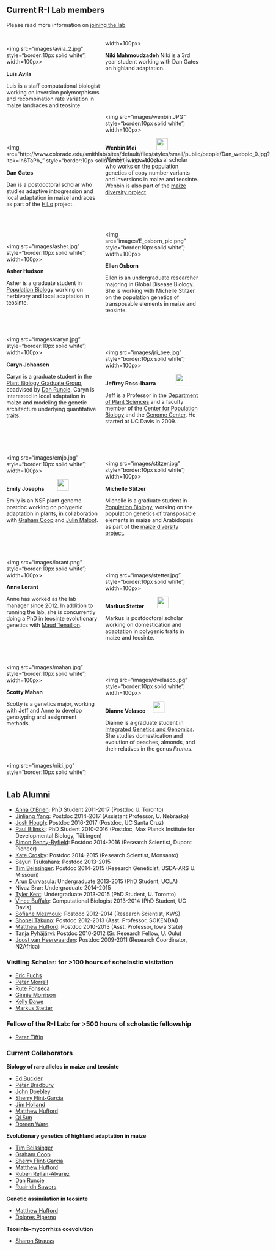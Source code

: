 <script>
  (function(i,s,o,g,r,a,m){i['GoogleAnalyticsObject']=r;i[r]=i[r]||function(){
  (i[r].q=i[r].q||[]).push(arguments)},i[r].l=1*new Date();a=s.createElement(o),
  m=s.getElementsByTagName(o)[0];a.async=1;a.src=g;m.parentNode.insertBefore(a,m)
  })(window,document,'script','https://www.google-analytics.com/analytics.js','ga');

  ga('create', 'UA-5300959-3', 'auto');
  ga('send', 'pageview');

</script>

<style>
  .col2 {
    columns: 2 200px;         /* number of columns and width in pixels*/
    -webkit-columns: 2 200px; /* chrome, safari */
    -moz-columns: 2 200px;    /* firefox */
  }
  .col3 {
    columns: 3 100px;
    -webkit-columns: 3 100px;
    -moz-columns: 3 100px;
  }
</style>

## Current R-I Lab members
Please read more information on [joining the lab](prosp.html)

<!-- break -->
<br>
<!-- break -->
<div class="col2">
<div style="float: left">  
</a><img src="images/avila_2.jpg" style="border:10px solid white"; width=100px>
</div>
**Luis Avila**
<a href="https://twitter.com/LuisAvilaDev"><img src="images/Twitter_logo_blue.png" style="width: 15px;"></a><a href="https://github.com/lmavila"><img src="images/GitHub-Mark-32px.png" style="width:15px;"></a>

Luis is a staff computational biologist working on inversion polymorphisms and recombination rate variation in maize landraces and teosinte.

<!-- break -->
<br><br><br>
<!-- break -->


<div style="float: left">
<img src="http://www.colorado.edu/smithlab/sites/default/files/styles/small/public/people/Dan_webpic_0.jpg?itok=In6TaPb_" style="border:10px solid white"; width=100px>
</div>
**Dan Gates** <a href="https://twitter.com/dangates_j"><img src="images/Twitter_logo_blue.png" style="width: 15px;"></a><a href="https://danjgates.wordpress.com"><img src="images/Home_icon_black.png" style="width: 15px;"></a><a href="https://github.com/danjgates"><img src="images/GitHub-Mark-32px.png" style="width:15px;"></a>

Dan is a postdoctoral scholar who studies adaptive introgression and local adaptation in maize landraces as part of the [HiLo](http://highlandadaptation.org) project.

<!-- break -->
<br><br><br>
<!-- break -->

<div style="float: left">
<img src="images/asher.jpg" style="border:10px solid white"; width=100px>
</div>
**Asher Hudson**

Asher is a graduate student in [Population Biology](http://www-eve.ucdavis.edu/eve/pbg/) working on herbivory and local adaptation in teosinte.

<!-- break -->
<br><br><br>
<!-- break -->
<div style="float: left">
<img src="images/caryn.jpg" style="border:10px solid white"; width=100px>
</div>
**Caryn Johansen** <a href="https://twitter.com/jo_caryn"><img src="images/Twitter_logo_blue.png" style="width: 15px;"></a><a href="https://github.com/carynJohansen"><img src="images/GitHub-Mark-32px.png" style="width:15px;"></a>

Caryn is a graduate student in the [Plant Biology Graduate Group](http://pbi.ucdavis.edu), coadvised by [Dan Runcie](http://runcielab.ucdavis.edu). Caryn is interested in local adaptation in maize and modeling the genetic architecture underlying quantitative traits.

<!-- break -->
<br><br><br>
<!-- break -->

<div style="float: left">
<img src="images/emjo.jpg" style="border:10px solid white"; width=100px>
</div>
**Emily Josephs** <a href="http://emjosephs.github.io"><img src="images/Home_icon_black.png" style="width: 15px;"><a href="https://twitter.com/emjosephs"><img src="images/Twitter_logo_blue.png" style="width: 15px;"></a><a href="https://scholar.google.com/citations?user=LeLjAToAAAAJ&hl=en"><img src="images/scholar.png" style="width: 30px;"></a><a href="http://github.com/emjosephs"><img src="images/GitHub-Mark-32px.png" style="width:15px;"></a>

Emily is an NSF plant genome postdoc working on polygenic adaptation in plants, in collaboration with [Graham Coop](http://gcbias.org) and [Julin Maloof](http://malooflab.openwetware.org).


<!-- break -->
<br><br><br>
<!-- break -->

<div style="float: left">
<img src="images/lorant.png" style="border:10px solid white"; width=100px>
</div>
**Anne Lorant**

Anne has worked as the lab manager since 2012. In addition to running the lab, she is concurrently doing a PhD in teosinte evolutionary genetics with [Maud Tenaillon](http://moulon.inra.fr/~mtenaillon/).

<!-- break -->
<br><br><br>
<!-- break -->

<div style="float: left">
<img src="images/mahan.jpg" style="border:10px solid white"; width=100px>
</div>
**Scotty Mahan**

Scotty is a genetics major, working with Jeff and Anne to develop genotyping and assignment methods.

<!-- break -->
<br><br><br>
<!-- break -->

<div style="float: left">
<img src="images/niki.jpg" style="border:10px solid white"; width=100px>
</div>
**Niki Mahmoudzadeh**
Niki is a 3rd year student working with Dan Gates on highland adaptation.

<!-- break -->
<br><br><br><br>
<!-- break -->

<div style="float: left">
<img src="images/wenbin.JPG" style="border:10px solid white"; width=100px>
</div>
**Wenbin Mei** 
<a href="http://wenbinmei.github.io"><img src="images/Home_icon_black.png" style="width: 15px;"></a><a href="http://github.com/wenbinmei"><img src="images/GitHub-Mark-32px.png" style="width:15px;"></a>
<a href="https://twitter.com/wbmei"><img src="images/Twitter_logo_blue.png" style="width: 15px;"></a><a href="https://scholar.google.com/citations?user=LR1KOxwAAAAJ&hl=en&oi=ao"><img src="images/scholar.png" style="width: 30px;"></a>

Wenbin is a postdoctoral scholar who works on the population genetics of copy number variants and inversions in maize and teosinte. Wenbin is also part of the [maize diversity project](http://www.panzea.org).

<!-- break -->
<br><br><br>
<!-- break -->

<div style="float: left">
<img src="images/E_osborn_pic.png" style="border:10px solid white"; width=100px>
</div>

**Ellen Osborn**

Ellen is an undergraduate researcher majoring in Global Disease Biology.  She is working with Michelle Stitzer on the population genetics of transposable elements in maize and teosinte.

<!-- break -->
<br><br><br>
<!-- break -->

<div style="float: left">
<img src="images/jri_bee.jpg" style="border:10px solid white"; width=100px>
</div>
**Jeffrey Ross-Ibarra** <a href="https://github.com/rossibarra/CV"><img src="images/txt.png" style="width: 15px;"></a> <a href="https://twitter.com/jrossibarra"><img src="images/Twitter_logo_blue.png" style="width: 15px;"></a><a href="http://github.com/rossibarra"><img src="images/GitHub-Mark-32px.png" style="width:15px;"></a><a href="http://scholar.google.com/citations?user=5SzRq1oAAAAJ"><img src="images/scholar.png" style="width: 30px;"></a>

Jeff is a Professor in the [Department of Plant Sciences](http://www.plantsciences.ucdavis.edu/plantsciences/) and a faculty member of the [Center for Population Biology](http://cpb.ucdavis.edu) and the [Genome Center](ttp://www.genomecenter.ucdavis.edu). He started at UC Davis in 2009.

<!-- break -->
<br><br><br>
<!-- break -->

<div style="float: left">
<img src="images/stitzer.jpg" style="border:10px solid white"; width=100px>
</div>
**Michelle Stitzer** <a href="https://twitter.com/mcstitzer"><img src="images/Twitter_logo_blue.png" style="width: 15px;"></a><a href="http://mcstitzer.github.io"><img src="images/Home_icon_black.png" style="width: 15px;"></a><a href="http://github.com/mcstitzer"><img src="images/GitHub-Mark-32px.png" style="width:15px;"></a>

Michelle is a graduate student in [Population Biology](http://www-eve.ucdavis.edu/eve/pbg/), working on the population genetics of transposable elements in maize and Arabidopsis as part of the [maize diversity project](http://www.panzea.org/#!michelle-stitzer/c121o).

<!-- break -->
<br><br><br>
<!-- break -->

<div style="float: left">
<img src="images/stetter.jpg" style="border:10px solid white"; width=100px>
</div>
**Markus Stetter** <a href="https://twitter.com/mgstetter"><img src="images/Twitter_logo_blue.png" style="width: 15px;"></a><a href="http://mstetter.github.io"><img src="images/Home_icon_black.png" style="width: 15px;"></a><a href="https://scholar.google.de/citations?user=yYKVZQQAAAAJ&hl=en"><img src="images/scholar.png" style="width: 30px;"></a><a href="http://github.com/mstetter"><img src="images/GitHub-Mark-32px.png" style="width:15px;"></a>

Markus is postdoctoral scholar working on domestication and adaptation in polygenic traits in maize and teosinte.

<!-- break -->
<br><br><br>
<!-- break -->

<div style="float: left">
<img src="images/dvelasco.jpg" style="border:10px solid white"; width=100px>
</div>
**Dianne Velasco** <a href="https://twitter.com/napknscrib"><img src="images/Twitter_logo_blue.png" style="width: 15px;"></a><a href="http://scholar.google.com/citations?user=h2_YtiYAAAAJ&hl"><img src="images/scholar.png" style="width: 30px;"></a>

Dianne is a graduate student in [Integrated Genetics and Genomics](http://biosci3.ucdavis.edu/GradGroups/GGG/Default.aspx). She studies domestication and evolution of peaches, almonds, and their relatives in the genus *Prunus*.

<!-- break -->
<br><br><br>
<!-- break -->

</div>

## Lab Alumni

* [Anna O'Brien](https://annamobrien.wordpress.com): PhD Student 2011-2017 (Postdoc U. Toronto)
* [Jinliang Yang](http://jyanglab.com): Postdoc 2014-2017 (Assistant Professor, U. Nebraska)
* [Josh Hough](https://scholar.google.fr/citations?user=FmClXYIAAAAJ&hl=en): Postdoc 2016-2017 (Postdoc, UC Santa Cruz)
* [Paul Bilinski](https://scholar.google.com/citations?user=c03DwHkAAAAJ&hl=en): PhD Student 2010-2016 (Postdoc, Max Planck Institute for Developmental Biology, Tübingen)
* [Simon Renny-Byfield](https://scholar.google.com/citations?hl=en&user=uZTFIaAAAAAJ): Postdoc 2014-2016 (Research Scientist, Dupont Pioneer)
* [Kate Crosby](https://github.com/kate-crosby): Postdoc 2014-2015 (Research Scientist, Monsanto)
* Sayuri Tsukahara: Postdoc 2013-2015
* [Tim Beissinger](http://timbeissinger.github.io): Postdoc 2014-2015 (Research Geneticist, USDA-ARS U. Missouri)
* [Arun Durvasula](https://arundurvasula.wordpress.com): Undergraduate 2013-2015 (PhD Student, UCLA)
* Nivaz Brar: Undergraduate 2014-2015
* [Tyler Kent](https://github.com/tvkent): Undergraduate 2013-2015 (PhD Student, U. Toronto)
* [Vince Buffalo](http://www.vincebuffalo.com): Computational Biologist 2013-2014  (PhD Student, UC Davis)
* [Sofiane Mezmouk](http://www.linkedin.com/pub/sofiane-mezmouk/6b/a35/a34): Postdoc 2012-2014 (Research Scientist, KWS)
* [Shohei Takuno](https://sites.google.com/site/shoheitakuno/): Postdoc 2012-2013 (Asst. Professor, SOKENDAI)
* [Matthew Hufford](http://www.public.iastate.edu/~mhufford/HuffordLab/home.html): Postdoc 2010-2013 (Asst. Professor, Iowa State)
* [Tanja Pyhäjärvi](https://wiki.oulu.fi/pages/viewpage.action?pageId=13382392): Postdoc 2010-2012 (Sr. Research Fellow, U. Oulu)
* [Joost van Heerwaarden](http://www.wageningenur.nl/en/Persons/dr.ir.-J-Joost-van-Heerwaarden.htm): Postdoc 2009-2011 (Research Coordinator, N2Africa)


### Visiting Scholar: for >100 hours of scholastic visitation

* [Eric Fuchs](https://sites.google.com/site/ejfuchs/)
* [Peter Morrell](http://faculty.agronomy.cfans.umn.edu/pmorrell/)
* [Rute Fonseca](http://rutefonseca.wix.com/bioinformatics)
* [Ginnie Morrison](http://www.panzea.org/#!ginnie-morrison/c1lov)
* [Kelly Dawe](http://www.dawelab.org)
* [Markus Stetter](http://mstetter.github.io)

### Fellow of the R-I Lab: for >500 hours of scholastic fellowship

* [Peter Tiffin](http://www.cbs.umn.edu/lab/tiffin)

### Current Collaborators

**Biology of rare alleles in maize and teosinte**

* [Ed Buckler](http://www.maizegenetics.net)
* [Peter Bradbury](http://www.panzea.org/peter-bradbury)
* [John Doebley](http://teosinte.wisc.edu)
* [Sherry Flint-Garcia](http://web.missouri.edu/~flint-garcias/)
* [Jim Holland](http://www4.ncsu.edu/~jholland/homepage.htm)
* [Matthew Hufford](http://www.public.iastate.edu/~mhufford/HuffordLab/home.html)
* [Qi Sun](http://vivo.cornell.edu/display/individual24418)
* [Doreen Ware](http://warelab.org)

<!-- **Genome size variation in maize and teosinte**

* [Jim Birchler](http://ipg.missouri.edu/faculty/birchler.cfm)
* [Kelly Dawe](http://www.dawelab.org)
* [Jiming Jiang](http://genetics.wisc.edu/Jiang.htm)* -->

**Evolutionary genetics of highland adaptation in maize**

* [Tim Beissinger](http://timbeissinger.github.io)
* [Graham Coop](https://gcbias.org)
* [Sherry Flint-Garcia](http://web.missouri.edu/~flint-garcias/)
* [Matthew Hufford](http://www.public.iastate.edu/~mhufford/HuffordLab/home.html)
* [Ruben Rellan-Alvarez](http://www.rrlab.org)
* [Dan Runcie](http://runcielab.ucdavis.edu/)
* [Ruairidh Sawers](http://www.langebio.cinvestav.mx/?pag=165)

**Genetic assimilation in teosinte**

* [Matthew Hufford](http://www.public.iastate.edu/~mhufford/HuffordLab/home.html)
* [Dolores Piperno](http://www.stri.si.edu/english/scientific_staff/staff_scientist/scientist.php?id=26)

**Teosinte-mycorrhiza coevolution**

* [Sharon Strauss](http://sharonstrauss.wordpress.com)

<!-- **Population genetics of maize breeding**

* [Justin Gerke](http://www.linkedin.com/pub/justin-gerke/11/ab4/312)
* Oscar (Howie) Smith
* [Kate Crosby](https://github.com/kate-crosby) -->
